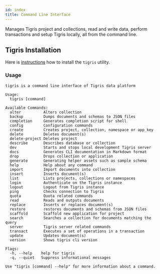```yaml
---
id: index
title: Command Line Interface
---
```


Manages Tigris project and collections, read and write data, perform
transactions and setup Tigris locally, all from the command line.

## Tigris Installation

Here is [instructions](installation.mdx) how to install the `tigris` utility.

### Usage

```shell
tigris is a command line interface of Tigris data platform

Usage:
  tigris [command]

Available Commands:
  alter          Alters collection
  backup         Dumps documents and schemas to JSON files
  completion     Generates completion script for shell
  config         Configuration commands
  create         Creates project, collection, namespace or app_key
  delete         Deletes document(s)
  delete-project Deletes project
  describe       Describes database or collection
  dev            Starts and stops local development Tigris server
  docs           Generates CLI documentation in Markdown format
  drop           Drops collection or application
  generate       Generating helper assets such as sample schema
  help           Help about any command
  import         Import documents into collection
  insert         Inserts document(s)
  list           Lists projects, collections or namespaces
  login          Authenticate on the Tigris instance
  logout         Logout from Tigris instance
  ping           Checks connection to Tigris
  quota          Quota related commands
  read           Reads and outputs documents
  replace        Inserts or replaces document(s)
  restore        restores documents and schemas from JSON files
  scaffold       Scaffold new application for project
  search         Searches a collection for documents matching the query
  server         Tigris server related commands
  transact       Executes a set of operations in a transaction
  update         Updates document(s)
  version        Shows tigris cli version

Flags:
  -h, --help    help for tigris
  -q, --quiet   Suppress informational messages

Use "tigris [command] --help" for more information about a command.
```
